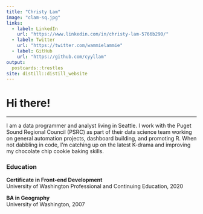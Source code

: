 ```yaml
---
title: "Christy Lam"
image: "clam-sq.jpg"
links:
  - label: LinkedIn
    url: "https://www.linkedin.com/in/christy-lam-5766b290/"
  - label: Twitter
    url: "https://twitter.com/wammielammie"
  - label: GitHub
    url: "https://github.com/cyyllam"
output:
  postcards::trestles
site: distill::distill_website
---
```


# Hi there!

***

I am a data programmer and analyst living in Seattle. 
I work with the Puget Sound Regional Council (PSRC) as part of their data science team working on general automation projects, dashboard building, and promoting R. When not dabbling in code, I'm catching up on the latest K-drama and improving my chocolate chip cookie baking skills. 

### Education

**Certificate in Front-end Development**  
University of Washington Professional and Continuing Education, 2020

**BA in Geography**  
University of Washington, 2007


